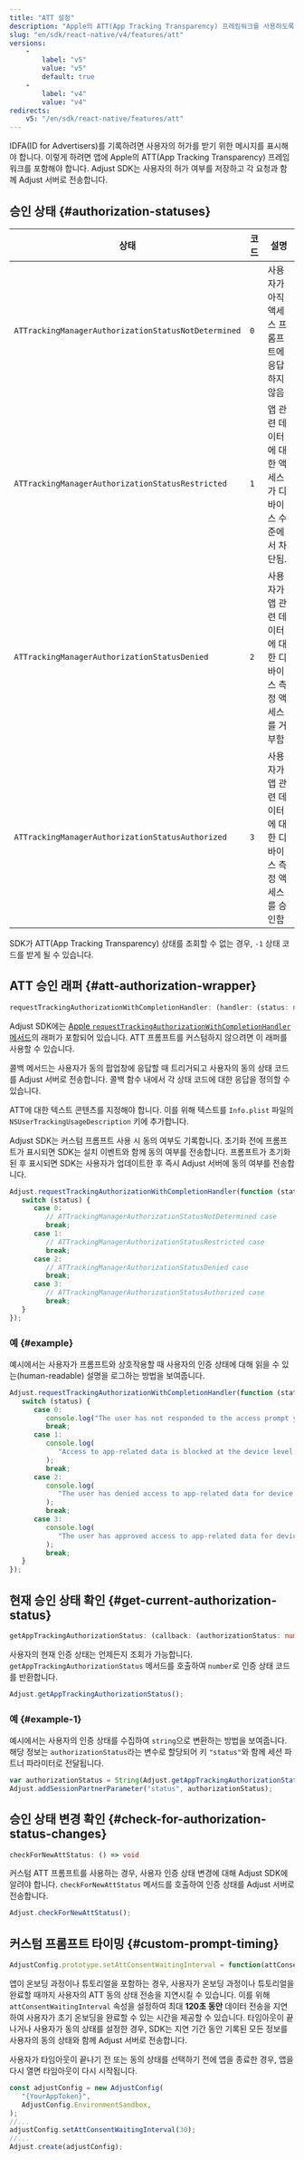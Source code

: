 ```yaml
---
title: "ATT 설정"
description: "Apple의 ATT(App Tracking Transparency) 프레임워크를 사용하도록 앱 설정"
slug: "en/sdk/react-native/v4/features/att"
versions: 
    - 
        label: "v5"
        value: "v5"
        default: true
    - 
        label: "v4"
        value: "v4"
redirects: 
    v5: "/en/sdk/react-native/features/att"
---
```

IDFA\(ID for Advertisers\)를 기록하려면 사용자의 허가를 받기 위한 메시지를 표시해야 합니다. 이렇게 하려면 앱에 Apple의 ATT\(App Tracking Transparency\) 프레임워크를 포함해야 합니다. Adjust SDK는 사용자의 허가 여부를 저장하고 각 요청과 함께 Adjust 서버로 전송합니다.

승인 상태 \{\#authorization\-statuses\}
---------------------------------------

|                         상태                          | 코드  |                 설명                 |
|-----------------------------------------------------|-----|------------------------------------|
| `ATTrackingManagerAuthorizationStatusNotDetermined` | `0` | 사용자가 아직 액세스 프롬프트에 응답하지 않음          |
| `ATTrackingManagerAuthorizationStatusRestricted`    | `1` | 앱 관련 데이터에 대한 액세스가 디바이스 수준에서 차단됨.   |
| `ATTrackingManagerAuthorizationStatusDenied`        | `2` | 사용자가 앱 관련 데이터에 대한 디바이스 측정 액세스를 거부함 |
| `ATTrackingManagerAuthorizationStatusAuthorized`    | `3` | 사용자가 앱 관련 데이터에 대한 디바이스 측정 액세스를 승인함 |

<callout type="note"> 

SDK가 ATT\(App Tracking Transparency\) 상태를 조회할 수 없는 경우, `-1` 상태 코드를 받게 될 수 있습니다.
</Callout> 

ATT 승인 래퍼 \{\#att\-authorization\-wrapper\}
------------------------------------------------

<codeblock title="메서드 서명"> 

```ts
requestTrackingAuthorizationWithCompletionHandler: (handler: (status: number) => void) => void
```

</CodeBlock> 

Adjust SDK에는 [Apple `requestTrackingAuthorizationWithCompletionHandler` 메서드](https://developer.apple.com/documentation/apptrackingtransparency/attrackingmanager/3547037-requesttrackingauthorizationwith)의 래퍼가 포함되어 있습니다. ATT 프롬프트를 커스텀하지 않으려면 이 래퍼를 사용할 수 있습니다.

콜백 메서드는 사용자가 동의 팝업창에 응답할 때 트리거되고 사용자의 동의 상태 코드를 Adjust 서버로 전송합니다. 콜백 함수 내에서 각 상태 코드에 대한 응답을 정의할 수 있습니다.

ATT에 대한 텍스트 콘텐츠를 지정해야 합니다. 이를 위해 텍스트를 `Info.plist` 파일의 `NSUserTrackingUsageDescription` 키에 추가합니다.
<callout type="tip"> 

Adjust SDK는 커스텀 프롬프트 사용 시 동의 여부도 기록합니다. 초기화 전에 프롬프트가 표시되면 SDK는 설치 이벤트와 함께 동의 여부를 전송합니다. 프롬프트가 초기화된 후 표시되면 SDK는 사용자가 업데이트한 후 즉시 Adjust 서버에 동의 여부를 전송합니다.
</Callout> 

```jsx
Adjust.requestTrackingAuthorizationWithCompletionHandler(function (status) {
   switch (status) {
      case 0:
         // ATTrackingManagerAuthorizationStatusNotDetermined case
         break;
      case 1:
         // ATTrackingManagerAuthorizationStatusRestricted case
         break;
      case 2:
         // ATTrackingManagerAuthorizationStatusDenied case
         break;
      case 3:
         // ATTrackingManagerAuthorizationStatusAuthorized case
         break;
   }
});
```

### 예 \{\#example\}

예시에서는 사용자가 프롬프트와 상호작용할 때 사용자의 인증 상태에 대해 읽을 수 있는\(human\-readable\) 설명을 로그하는 방법을 보여줍니다.

```jsx
Adjust.requestTrackingAuthorizationWithCompletionHandler(function (status) {
   switch (status) {
      case 0:
         console.log("The user has not responded to the access prompt yet.");
         break;
      case 1:
         console.log(
            "Access to app-related data is blocked at the device level.",
         );
         break;
      case 2:
         console.log(
            "The user has denied access to app-related data for device measurement.",
         );
         break;
      case 3:
         console.log(
            "The user has approved access to app-related data for device measurement.",
         );
         break;
   }
});
```

현재 승인 상태 확인 \{\#get\-current\-authorization\-status\}
-----------------------------------------------------------

<codeblock title="메서드 서명"> 

```ts
getAppTrackingAuthorizationStatus: (callback: (authorizationStatus: number) => void) => void
```

</CodeBlock> 

사용자의 현재 인증 상태는 언제든지 조회가 가능합니다. `getAppTrackingAuthorizationStatus` 메서드를 호출하여 `number`로 인증 상태 코드를 반환합니다.

```jsx
Adjust.getAppTrackingAuthorizationStatus();
```

### 예 \{\#example\-1\}

예시에서는 사용자의 인증 상태를 수집하여 `string`으로 변환하는 방법을 보여줍니다. 해당 정보는 `authorizationStatus`라는 변수로 할당되어 키 `"status"`와 함께 세션 파트너 파라미터로 전달됩니다.

```jsx
var authorizationStatus = String(Adjust.getAppTrackingAuthorizationStatus());
Adjust.addSessionPartnerParameter("status", authorizationStatus);
```

승인 상태 변경 확인 \{\#check\-for\-authorization\-status\-changes\}
-------------------------------------------------------------------

<codeblock title="메서드 서명"> 

```ts
checkForNewAttStatus: () => void
```

</CodeBlock> 

커스텀 ATT 프롬프트를 사용하는 경우, 사용자 인증 상태 변경에 대해 Adjust SDK에 알려야 합니다. `checkForNewAttStatus` 메서드를 호출하여 인증 상태를 Adjust 서버로 전송합니다.

```jsx
Adjust.checkForNewAttStatus();
```

커스텀 프롬프트 타이밍 \{\#custom\-prompt\-timing\}
----------------------------------------------

<codeblock title="메서드 서명"> 

```js
AdjustConfig.prototype.setAttConsentWaitingInterval = function(attConsentWaitingInterval);
```

</CodeBlock> 

앱이 온보딩 과정이나 튜토리얼을 포함하는 경우, 사용자가 온보딩 과정이나 튜토리얼을 완료할 때까지 사용자의 ATT 동의 상태 전송을 지연시킬 수 있습니다. 이를 위해 `attConsentWaitingInterval` 속성을 설정하여 최대 **120초 동안** 데이터 전송을 지연하여 사용자가 초기 온보딩을 완료할 수 있는 시간을 제공할 수 있습니다. 타임아웃이 끝나거나 사용자가 동의 상태를 설정한 경우, SDK는 지연 기간 동안 기록된 모든 정보를 사용자의 동의 상태와 함께 Adjust 서버로 전송합니다.
<callout type="note"> 

사용자가 타임아웃이 끝나기 전 또는 동의 상태를 선택하기 전에 앱을 종료한 경우, 앱을 다시 열면 타임아웃이 다시 시작됩니다.
</Callout> 

```jsx
const adjustConfig = new AdjustConfig(
   "{YourAppToken}",
   AdjustConfig.EnvironmentSandbox,
);
//...
adjustConfig.setAttConsentWaitingInterval(30);
//...
Adjust.create(adjustConfig);
```

